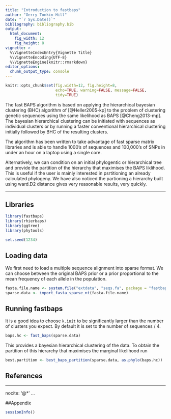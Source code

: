 ```yaml
---
title: "Introduction to fastbaps"
author: "Gerry Tonkin-Hill"
date: "`r Sys.Date()`"
bibliography: bibliography.bib
output: 
  html_document:
    fig_width: 12
    fig_height: 8
vignette: >
  %\VignetteIndexEntry{Vignette Title}
  %\VignetteEncoding{UTF-8}
  %\VignetteEngine{knitr::rmarkdown}
editor_options: 
  chunk_output_type: console
---
```


```r
knitr::opts_chunk$set(fig.width=12, fig.height=8,
                      echo=TRUE, warning=FALSE, message=FALSE,
                      tidy=TRUE)
```

The fast BAPS algorithm is based on applying the hierarchical bayesian clustering (BHC) algorithm of [@Heller2005-kp] to the problem of clustering genetic sequences using the same likelihood as BAPS [@Cheng2013-mp]. The bayesian hierarchical clustering can be initiated with sequences as individual clusters or by running a faster conventional hierarchical clustering initially followed by BHC of the resulting clusters.

The algorithm has been written to take advantage of fast sparse matrix libraries and is able to handle 1000's of sequences and 100,000's of SNPs in under an hour on a laptop using a single core.

Alternatively, we can condition on an initial phylogentic or hierarchical tree and provide the partition of the hierarchy that maximises the BAPS liklihood. This is useful if the user is mainly interested in psrtitioning an already calculated phylogeny. We have also noticed the partioning a hierarchy built using ward.D2 distance gives very reasonable results, very quickly.

***


## Libraries

```r
library(fastbaps)
library(rhierbaps)
library(ggtree)
library(phytools)

set.seed(1234)
```

## Loading data

We first need to load a multiple sequence alignment into sparse format. We can choose between the original BAPS prior or a prior proportional to the mean frequency of each allele in the population.

```r
fasta.file.name <- system.file("extdata", "seqs.fa", package = "fastbaps")
sparse.data <- import_fasta_sparse_nt(fasta.file.name)
```


## Running fastbaps

It is a good idea to choose `k.init` to be significantly larger than the number of clusters you expect. By default it is set to the number of sequences / 4.

```r
baps.hc <- fast_baps(sparse.data)
```

This provides a bayesian hierarchical clustering of the data. To obtain the partition of this hierarchy that maximises the marginal likelihood run

```r
best.partition <- best_baps_partition(sparse.data, as.phylo(baps.hc))
```

## References

---
nocite: '@*'
...

##Appendix
```r
sessionInfo()
```
